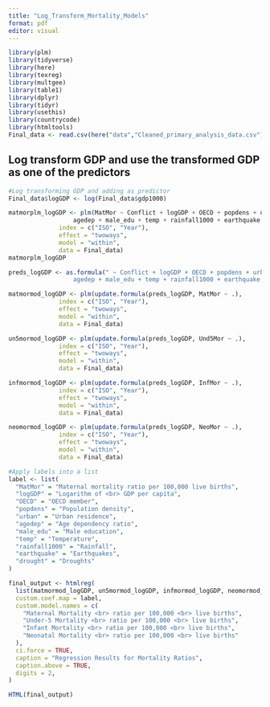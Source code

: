 ```yaml
---
title: "Log_Transform_Mortality_Models"
format: pdf
editor: visual
---
```


```r
library(plm)
library(tidyverse)
library(here)
library(texreg)
library(multgee)
library(table1)
library(dplyr)
library(tidyr)
library(usethis) 
library(countrycode)
library(htmltools)
Final_data <- read.csv(here("data","Cleaned_primary_analysis_data.csv"))
```

##  Log transform GDP and use the transformed GDP as one of the predictors

```r
#Log transforming GDP and adding as predictor
Final_data$logGDP <- log(Final_data$gdp1000)

matmorplm_logGDP <- plm(MatMor ~ Conflict + logGDP + OECD + popdens + urban + 
                  agedep + male_edu + temp + rainfall1000 + earthquake + drought,
              index = c("ISO", "Year"),
              effect = "twoways",
              model = "within",
              data = Final_data)
matmorplm_logGDP
```

```r
preds_logGDP <- as.formula(" ~ Conflict + logGDP + OECD + popdens + urban + 
                  agedep + male_edu + temp + rainfall1000 + earthquake + drought")
```


```r
matmormod_logGDP <- plm(update.formula(preds_logGDP, MatMor ~ .), 
              index = c("ISO", "Year"),
              effect = "twoways",
              model = "within",
              data = Final_data)

un5mormod_logGDP <- plm(update.formula(preds_logGDP, Und5Mor ~ .), 
              index = c("ISO", "Year"),
              effect = "twoways",
              model = "within",
              data = Final_data)

infmormod_logGDP <- plm(update.formula(preds_logGDP, InfMor ~ .), 
              index = c("ISO", "Year"),
              effect = "twoways",
              model = "within",
              data = Final_data)

neomormod_logGDP <- plm(update.formula(preds_logGDP, NeoMor ~ .), 
              index = c("ISO", "Year"),
              effect = "twoways",
              model = "within",
              data = Final_data)
```


```r
#Apply labels into a list
label <- list(
  "MatMor" = "Maternal mortality ratio per 100,000 live births",
  "logGDP" = "Logarithm of <br> GDP per capita",
  "OECD" = "OECD member",
  "popdens" = "Population density",
  "urban" = "Urban residence",
  "agedep" = "Age dependency ratio",
  "male_edu" = "Male education",
  "temp" = "Temperature",
  "rainfall1000" = "Rainfall",
  "earthquake" = "Earthquakes",
  "drought" = "Droughts"
)

```

```r
final_output <- htmlreg(
  list(matmormod_logGDP, un5mormod_logGDP, infmormod_logGDP, neomormod_logGDP), 
  custom.coef.map = label,
  custom.model.names = c(
    "Maternal Mortality <br> ratio per 100,000 <br> live births", 
    "Under-5 Mortality <br> ratio per 100,000 <br> live births", 
    "Infant Mortality <br> ratio per 100,000 <br> live births", 
    "Neonatal Mortality <br> ratio per 100,000 <br> live births"
  ),
  ci.force = TRUE,
  caption = "Regression Results for Mortality Ratios",
  caption.above = TRUE,
  digits = 2, 
)

HTML(final_output)
```

